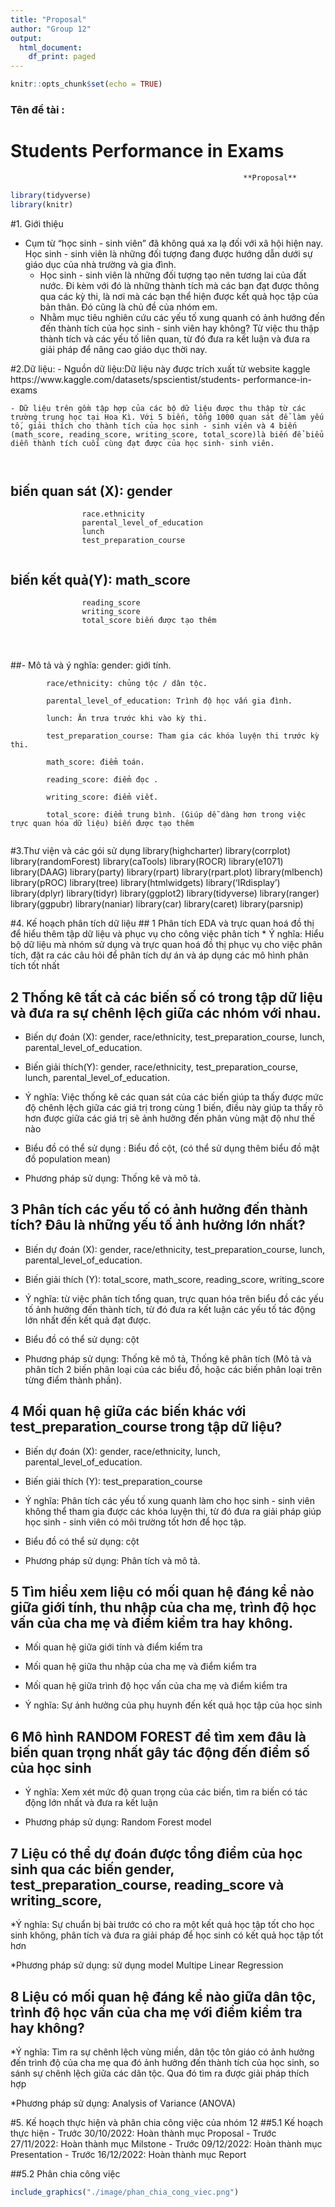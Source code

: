 ---
title: "Proposal"
author: "Group 12"
output:
  html_document:
    df_print: paged
---
```{r setup, include=FALSE}
knitr::opts_chunk$set(echo = TRUE)
```

### Tên đề tài :
#                        Students Performance in Exams

                                                        **Proposal**

```{r}
library(tidyverse)
library(knitr)
```


#1. Giới thiệu

-  Cụm từ “học sinh - sinh viên” đã không quá xa lạ đối với xã hội hiện nay. Học sinh - sinh viên là những đối tượng đang được hướng dẫn dưới sự giáo dục của nhà trường và gia đình.
	- Học sinh - sinh viên là những đối tượng tạo nên tương lai của đất nước. Đi kèm với đó là những thành tích mà các bạn đạt được thông qua các kỳ thi, là nơi mà các bạn thể hiện được kết quả học tập của bản thân. Đó cũng là chủ 	   đề của nhóm em. 
	- Nhằm mục tiêu nghiên cứu các yếu tố xung quanh có ảnh hướng đến đến thành tích của học sinh - sinh viên hay không? Từ việc thu thập thành tích và các yếu tố liên quan, từ đó đưa ra kết luận và đưa ra giải pháp để nâng cao 	   giáo dục thời nay.

#2.Dữ liệu:
	- Nguồn dữ liệu:Dữ liệu này được trích xuất từ website kaggle                                               https://www.kaggle.com/datasets/spscientist/students-  performance-in-exams 
	
	- Dữ liệu trên gồm tập hợp của các bộ dữ liệu được thu thập từ các trường trung học tại Hoa Kì. Với 5 biến, tổng 1000 quan sát để làm yếu tố, giải thích cho thành tích của học sinh - sinh viên và 4 biến (math_score, reading_score, writing_score, total_score)là biến để biểu diễn thành tích cuối cùng đạt được của học sinh- sinh viên.
	
	  
## biến quan sát (X): gender
                    race.ethnicity
                    parental_level_of_education
                    lunch
                    test_preparation_course
                    
## biến kết quả(Y): math_score
                    reading_score
                    writing_score
                    total_score biến được tạo thêm
                    
    
                    
##- Mô tả và ý nghĩa:
	    gender: giới tính. 
	    
			race/ethnicity: chủng tộc / dân tộc.  
			
			parental_level_of_education: Trình độ học vấn gia đình.
			
			lunch: Ăn trưa trước khi vào kỳ thi.
			
			test_preparation_course: Tham gia các khóa luyện thi trước kỳ thi. 
			
			math_score: điểm toán.     
			
			reading_score: điểm đọc .   
			
			writing_score: điểm viết.
			
			total_score: điểm trung bình. (Giúp dễ dàng hơn trong việc trực quan hóa dữ liệu) biến được tạo thêm
			
#3.Thư viện và các gói sử dụng
  library(highcharter)
  library(corrplot)
  library(randomForest)
  library(caTools)
  library(ROCR)
  library(e1071)
  library(DAAG)
  library(party)
  library(rpart)
  library(rpart.plot)
  library(mlbench)
  library(pROC)
  library(tree)
  library(htmlwidgets)
  library('IRdisplay')
  library(dplyr)
  library(tidyr)
  library(ggplot2)
  library(tidyverse)
  library(ranger)
  library(ggpubr)
  library(naniar)
  library(car)
  library(caret)
  library(parsnip)
  

#4. Kế hoạch phân tích dữ liệu
## 1 Phân tích EDA và trực quan hoá đồ thị để hiểu thêm tập dữ liệu và phục vụ cho công việc phân tích
* Ý nghĩa: Hiểu bộ dữ liệu mà nhóm sử dụng và trực quan hoá đồ thị phục vụ cho việc phân tích, đặt ra các câu hỏi để phân tích dự án và áp dụng các mô hình phân tích tốt nhất


## 2 Thống kê tất cả các biến số có trong tập dữ liệu và đưa ra sự chênh lệch giữa các nhóm với nhau.
* Biến dự đoán (X): gender, race/ethnicity, test_preparation_course, lunch, parental_level_of_education.

* Biến giải thích(Y): gender, race/ethnicity, test_preparation_course, lunch, parental_level_of_education.

* Ý nghĩa: Việc thống kê các quan sát của các biến giúp ta thấy được mức độ chênh lệch giữa các giá trị trong cùng 1 biến, điều này giúp ta thấy rõ hơn được giữa các giá trị sẽ ảnh hưởng đến phân vùng mật độ như thế nào

* Biểu đồ có thể sử dụng : Biểu đồ cột, (có thể sử dụng thêm biểu đồ mật đồ population mean)

* Phương pháp sử dụng: Thống kê và mô tả.


 
## 3 Phân tích các yếu tố có ảnh hưởng đến thành tích? Đâu là những yếu tố ảnh hưởng lớn nhất?
* Biến dự đoán (X): gender, race/ethnicity, test_preparation_course, lunch, parental_level_of_education.

* Biến giải thích (Y): total_score, math_score, reading_score, writing_score

* Ý nghĩa: từ việc phân tích tổng quan, trực quan hóa trên biểu đồ các yếu tố ảnh hưởng đến thành tích, từ đó đưa ra kết luận các yếu tố tác 
động lớn nhất đến kết quả đạt được. 

* Biểu đồ có thể sử dụng: cột

* Phương pháp sử dụng: Thống kê mô tả, Thống kê phân tích (Mô tả và phân tích 2 biến phân loại của các biểu đồ, hoặc các biến phân loại trên từng điểm thành phần).


 
## 4 Mối quan hệ giữa các biến khác với test_preparation_course trong tập dữ liệu?

* Biến dự đoán (X): gender, race/ethnicity, lunch, parental_level_of_education.

* Biến giải thích (Y): test_preparation_course

* Ý nghĩa: Phân tích các yếu tố xung quanh làm cho học sinh - sinh viên không thể tham gia được các khóa luyện thi, từ đó đưa ra giải pháp giúp học sinh - sinh viên có môi trường tốt hơn để học tập.

* Biểu đồ có thể sử dụng: cột

* Phương pháp sử dụng: Phân tích và mô tả.

## 5 Tìm hiểu xem liệu có mối quan hệ đáng kể nào giữa giới tính, thu nhập của cha mẹ, trình độ học vấn của cha mẹ và điểm kiểm tra hay không.
*  Mối quan hệ giữa giới tính và điểm kiểm tra

*  Mối quan hệ giữa thu nhập của cha mẹ và điểm kiểm tra

*  Mối quan hệ giữa trình độ học vấn của cha mẹ và điểm kiểm tra

* Ý nghĩa: Sự ảnh hưởng của phụ huynh đến kết quả học tập của học sinh
 
## 6 Mô hình RANDOM FOREST để tìm xem đâu là biến quan trọng nhất gây tác động đến điểm số của học sinh
* Ý nghĩa: Xem xét mức độ quan trọng của các biến, tìm ra biến có tác động lớn nhất và đưa ra kết luận

* Phương pháp sử dụng: Random Forest model

## 7 Liệu có thể dự đoán được tổng điểm của học sinh qua các biến gender, test_preparation_course, reading_score và writing_score,  
*Ý nghĩa: Sự chuẩn bị bài trước có cho ra một kết quả học tập tốt cho học sinh không, phân tích và đưa ra giải pháp để học sinh có kết quả học tập tốt hơn

*Phương pháp sử dụng: sử dụng model Multipe Linear Regression

## 8 Liệu có mối quan hệ đáng kể nào giữa dân tộc, trình độ học vấn của cha mẹ với điểm kiểm tra hay không?
*Ý nghĩa: Tìm ra sự chênh lệch vùng miền, dân tộc tôn giáo có ảnh hưởng đến trình độ của cha mẹ qua đó ảnh hưởng đến thành tích của học sinh, so sánh sự chênh lệch giữa các dân tộc. Qua đó tìm ra được giải pháp thích hợp
 
*Phương pháp sử dụng: Analysis of Variance (ANOVA)
 
 
  
#5. Kế hoạch thực hiện và phân chia công việc của nhóm 12
##5.1 Kế hoạch thực hiện
   - Trước 30/10/2022: Hoàn thành mục Proposal
   - Trước 27/11/2022: Hoàn thành mục Milstone
   - Trước 09/12/2022: Hoàn thành mục Presentation
   - Trước 16/12/2022: Hoàn thành mục Report

##5.2 Phân chia công việc
```{r}
include_graphics("./image/phan_chia_cong_viec.png")
```
     
   
   
   
          
 


